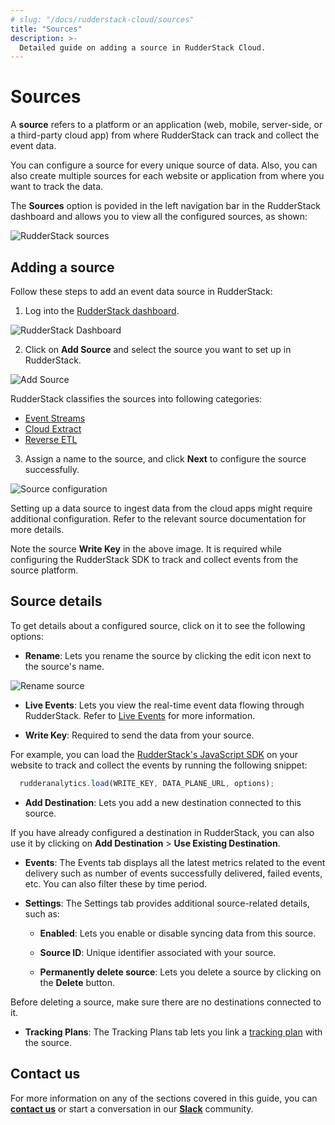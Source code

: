 ```yaml
---
# slug: "/docs/rudderstack-cloud/sources"
title: "Sources"
description: >-
  Detailed guide on adding a source in RudderStack Cloud.
---
```


# Sources

A **source** refers to a platform or an application (web, mobile, server-side, or a third-party cloud app) from where RudderStack can track and collect the event data.

<div class="infoBlock">

  You can configure a source for every unique source of data. Also, you can also create multiple sources for each website or application from where you want to track the data.
</div>

The **Sources** option is povided in the left navigation bar in the RudderStack dashboard and allows you to view all the configured sources, as shown:

<img src="../assets/rs-cloud/rudderstack-sources.png" alt="RudderStack sources" />

## Adding a source

Follow these steps to add an event data source in RudderStack:

1. Log into the [RudderStack dashboard](https://app.rudderstack.com/).

<img src="../assets/rs-cloud/connections-dashboard.png" alt="RudderStack Dashboard" />

2. Click on **Add Source** and select the source you want to set up in RudderStack.

<img src="../assets/rs-cloud/add-source.png" alt="Add Source" />

<div class="successBlock">

  RudderStack classifies the sources into following
  categories:
  <ul>
    <li>
      <a href="https://rudderstack.com/docs/stream-sources/">Event Streams</a>
    </li>
    <li>
      <a href="https://rudderstack.com/docs/cloud-extract-sources/">Cloud Extract</a>
    </li>
    <li>
      <a href="https://rudderstack.com/docs/reverse-etl/">Reverse ETL</a>
    </li>
  </ul>
</div>

3. Assign a name to the source, and click **Next** to configure the source successfully.

<img src="../assets/rs-cloud/source-configure.png" alt="Source configuration" />

<div class="warningBlock">

  Setting up a data source to ingest data from the cloud apps might require
  additional configuration. Refer to the relevant source documentation for
  more details.
</div>

<div class="infoBlock">

  Note the source <strong>Write Key</strong> in the above image. It is required while configuring the RudderStack SDK to track and collect events from the source platform.
</div>

## Source details

To get details about a configured source, click on it to see the following options:

- **Rename**: Lets you rename the source by clicking the edit icon next to the source's name.

<img src="../assets/rs-cloud/rename-source.png" alt="Rename source" />

- **Live Events**: Lets you view the real-time event data flowing through RudderStack. Refer to [Live Events](https://www.rudderstack.com/docs/rudderstack-cloud/live-events/) for more information.

- **Write Key**: Required to send the data from your source.

For example, you can load the [RudderStack's JavaScript SDK](https://rudderstack.com/docs/stream-sources/rudderstack-sdk-integration-guides/rudderstack-javascript-sdk/) on your website to track and collect the events by running the following snippet:

```javascript
  rudderanalytics.load(WRITE_KEY, DATA_PLANE_URL, options);
```

- **Add Destination**: Lets you add a new destination connected to this source.

<div class="infoBlock">

If you have already configured a destination in RudderStack, you can also use it by clicking on **Add Destination** > **Use Existing Destination**.
</div>

- **Events**: The Events tab displays all the latest metrics related to the event delivery such as number of events successfully delivered, failed events, etc. You can also filter these by time period.

- **Settings**: The Settings tab provides additional source-related details, such as:  

  - **Enabled**: Lets you enable or disable syncing data from this source.

  - **Source ID**: Unique identifier associated with your source.

  - **Permanently delete source**: Lets you delete a source by clicking on the **Delete** button.

<div class="warningBlock">

Before deleting a source, make sure there are no destinations connected to it.
</div>

- **Tracking Plans**: The Tracking Plans tab lets you link a [tracking plan](https://www.rudderstack.com/docs/data-governance/tracking-plans/#tracking-plans) with the source. 

## Contact us

For more information on any of the sections covered in this guide, you can [**contact us**](mailto:%20docs@rudderstack.com) or start a conversation in our [**Slack**](https://rudderstack.com/join-rudderstack-slack-community) community.
